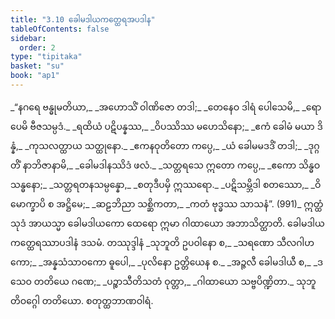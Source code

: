 ```yaml
---
title: "3.10 ခေါမဒါယကတ္ထေရအပဒါန"
tableOfContents: false
sidebar:
  order: 2
type: "tipitaka"
basket: "su"
book: "ap1"
---
```



<DynamicBreadcrumb />

<Division number="184" book="ap1">

<Paragraph number="1061" type="verses" book="ap1">
_“နဂရေ ဗန္ဓုမတိယာ,_  
_အဟောသိံ ဝါဏိဇော တဒါ;_  
_တေနေဝ ဒါရံ ပေါသေမိ,_  
_ရောပေမိ ဗီဇသမ္ပဒံ._  

</Paragraph>

</Division>
<Division number="185" book="ap1">

<Paragraph number="1062" type="verses" book="ap1">
_ရထိယံ ပဋိပန္နဿ,_  
_ဝိပဿိဿ မဟေသိနော;_  
_ဧကံ ခေါမံ မယာ ဒိန္နံ,_  
_ကုသလတ္ထာယ သတ္ထုနော._  

</Paragraph>

</Division>
<Division number="186" book="ap1">

<Paragraph number="1063" type="verses" book="ap1">
_ဧကနဝုတိတော ကပ္ပေ,_  
_ယံ ခေါမမဒဒိံ တဒါ;_  
_ဒုဂ္ဂတိံ နာဘိဇာနာမိ,_  
_ခေါမဒါနဿိဒံ ဖလံ._  

</Paragraph>

</Division>
<Division number="187" book="ap1">

<Paragraph number="1064" type="verses" book="ap1">
_သတ္တရသေ ဣတော ကပ္ပေ,_  
_ဧကော သိန္ဓဝသန္ဓနော;_  
_သတ္တရတနသမ္ပန္နော,_  
_စတုဒီပမှိ ဣဿရော._  

</Paragraph>

</Division>
<Division number="188" book="ap1">

<Paragraph number="1065" type="verses" book="ap1">
_ပဋိသမ္ဘိဒါ စတဿော,_  
_ဝိမောက္ခာပိ စ အဋ္ဌိမေ;_  
_ဆဠဘိညာ သစ္ဆိကတာ,_  
_ကတံ ဗုဒ္ဓဿ သာသနံ”. (991)_  

</Paragraph>

<Paragraph number="1066" book="ap1">
ဣတ္ထံ သုဒံ အာယသ္မာ ခေါမဒါယကော ထေရော ဣမာ ဂါထာယော အဘာသိတ္ထာတိ.

</Paragraph>
</Division>

<Paragraph number="1067" type="center" book="ap1">
ခေါမဒါယကတ္ထေရဿာပဒါနံ ဒသမံ.



</Paragraph>

<Paragraph number="1068" type="center" book="ap1">
တဿုဒ္ဒါနံ


</Paragraph>

<Paragraph number="1069" type="verses" book="ap1">
_သုဘူတိ ဥပဝါနော စ,_  
_သရဏော သီလဂါဟကော;_  
_အန္နသံသာဝကော ဓူပေါ,_  
_ပုလိနော ဥတ္တိယေန စ._  

</Paragraph>

<Paragraph number="1070" type="verses" book="ap1">
_အဉ္ဇလီ ခေါမဒါယီ စ,_  
_ဒသေဝ တတိယေ ဂဏေ;_  
_ပဉ္စာသီတိသတံ ဝုတ္တာ,_  
_ဂါထာယော သဗ္ဗပိဏ္ဍိတာ._  


</Paragraph>

<Paragraph number="1071" type="center" book="ap1">
သုဘူတိဝဂ္ဂေါ တတိယော.



</Paragraph>

<Paragraph number="1072" type="center" book="ap1">
စတုတ္ထဘာဏဝါရံ.
</Paragraph>